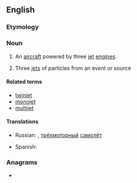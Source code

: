 ==English==

===Etymology===
{{prefix|en|tri|jet}}

===Noun===
{{en-noun}}
{{wikipedia}}

# {{lb|en|aviation}} An [[aircraft]] powered by three [[jet]] [[engine]]s.
# {{lb|en|physics}} Three [[jet]]s of particles from an event or source

====Related terms====
* [[twinjet]]
* [[monojet]]
* [[multijet]]

====Translations====
{{trans-top|aircraft powered by three jet engines}}
* Russian: {{t|ru|трёхмоторник}}, [[трёхмоторный]] [[самолёт]]
{{trans-mid}}
* Spanish: {{t|es|trirreactor}}
{{trans-bottom}}

===Anagrams===
* {{anagrams|en|a=eijrtt|jitter}}